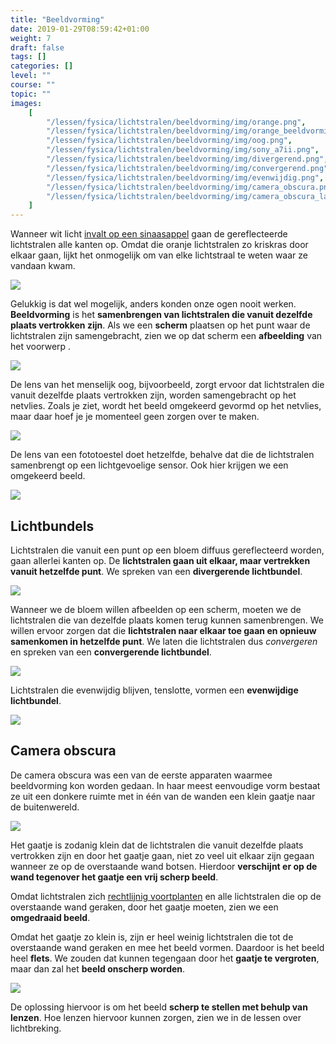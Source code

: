 ```yaml
---
title: "Beeldvorming"
date: 2019-01-29T08:59:42+01:00
weight: 7
draft: false
tags: []
categories: []
level: ""
course: ""
topic: ""
images:
    [
        "/lessen/fysica/lichtstralen/beeldvorming/img/orange.png",
        "/lessen/fysica/lichtstralen/beeldvorming/img/orange_beeldvorming.png",
        "/lessen/fysica/lichtstralen/beeldvorming/img/oog.png",
        "/lessen/fysica/lichtstralen/beeldvorming/img/sony_a7ii.png",
        "/lessen/fysica/lichtstralen/beeldvorming/img/divergerend.png",
        "/lessen/fysica/lichtstralen/beeldvorming/img/convergerend.png",
        "/lessen/fysica/lichtstralen/beeldvorming/img/evenwijdig.png",
        "/lessen/fysica/lichtstralen/beeldvorming/img/camera_obscura.png",
        "/lessen/fysica/lichtstralen/beeldvorming/img/camera_obscura_large_aperture.png",
    ]
---
```


Wanneer wit licht [invalt op een sinaasappel](absorberen_reflecteren_doorlaten#reflectie-absorptie)
gaan de gereflecteerde lichtstralen alle kanten op. Omdat die oranje
lichtstralen zo kriskras door elkaar gaan, lijkt het onmogelijk om van elke
lichtstraal te weten waar ze vandaan kwam.

![](img/orange.png)

Gelukkig is dat wel mogelijk, anders konden onze ogen nooit werken.
**Beeldvorming** is het **samenbrengen van lichtstralen die vanuit dezelfde
plaats vertrokken zijn**. Als we een **scherm** plaatsen op het punt waar de
lichtstralen zijn samengebracht, zien we op dat scherm een **afbeelding** van
het voorwerp <Mute text="(bv. de sinaasappel)" />.

![](img/orange_beeldvorming.png)

De lens van het menselijk oog, bijvoorbeeld, zorgt ervoor dat lichtstralen die
vanuit dezelfde plaats vertrokken zijn, worden samengebracht op het netvlies.
Zoals je ziet, wordt het beeld omgekeerd gevormd op het netvlies, maar daar
hoef je je momenteel geen zorgen over te maken.

![](img/oog.png)

De lens van een fototoestel doet hetzelfde, behalve dat die de lichtstralen
samenbrengt op een lichtgevoelige sensor. Ook hier krijgen we een omgekeerd beeld.

![](img/sony_a7ii.png)

## Lichtbundels

Lichtstralen die vanuit een punt op een bloem diffuus gereflecteerd worden,
gaan allerlei kanten op. De **lichtstralen gaan uit elkaar, maar vertrekken
vanuit hetzelfde punt**. We spreken van een **divergerende lichtbundel**.

![](img/divergerend.png)

Wanneer we de bloem willen afbeelden op een scherm, moeten we de lichtstralen
die van dezelfde plaats komen terug kunnen samenbrengen. We willen ervoor
zorgen dat die **lichtstralen naar elkaar toe gaan en opnieuw samenkomen in
hetzelfde punt**. We laten die lichtstralen dus _convergeren_ en spreken van
een **convergerende lichtbundel**.

![](img/convergerend.png)

Lichtstralen die evenwijdig blijven, tenslotte, vormen een **evenwijdige lichtbundel**.

![](img/evenwijdig.png)

## Camera obscura

De camera obscura <Mute text='(Latijn voor "donkere kamer")' /> was een van de
eerste apparaten waarmee beeldvorming kon worden gedaan. In haar meest
eenvoudige vorm bestaat ze uit een donkere ruimte met in één van de
wanden een klein gaatje naar de <Mute text="(verlichte)" />
buitenwereld.

![](img/camera_obscura.png)

Het gaatje is zodanig klein dat de lichtstralen die vanuit dezelfde plaats
vertrokken zijn en door het gaatje gaan, niet zo veel uit elkaar zijn gegaan
wanneer ze op de overstaande wand botsen. Hierdoor **verschijnt er op de wand
tegenover het gaatje een vrij scherp beeld**.

Omdat lichtstralen zich <Mute text="door een homogene middenstof" />
[rechtlijnig voortplanten](voortplanting#lichtstralen-gaan-in-een-rechte-lijn) en
alle lichtstralen die op de overstaande wand geraken, door het gaatje
moeten, zien we een **omgedraaid beeld**.

Omdat het gaatje zo klein is, zijn er heel weinig lichtstralen die tot de
overstaande wand geraken en mee het beeld vormen. Daardoor is het beeld heel
**flets**. We zouden dat kunnen tegengaan door het **gaatje te vergroten**,
maar dan zal het **beeld onscherp worden**.

![](img/camera_obscura_large_aperture.png)

De oplossing hiervoor is om het beeld **scherp te stellen met behulp van
lenzen**. Hoe lenzen hiervoor kunnen zorgen, zien we in de lessen over
lichtbreking.

